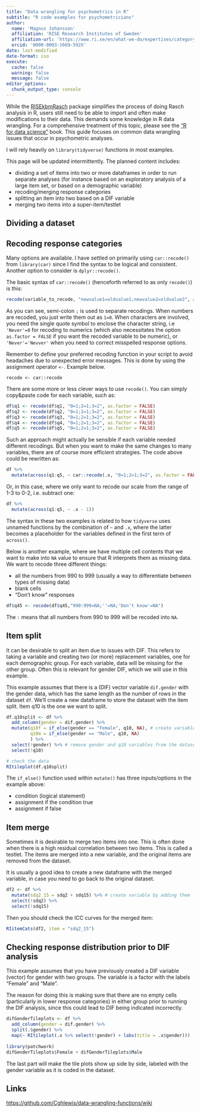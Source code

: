---
title: "Data wrangling for psychometrics in R"
subtitle: "R code examples for psychometricians"
author: 
  name: 'Magnus Johansson'
  affiliation: 'RISE Research Institutes of Sweden'
  affiliation-url: 'https://www.ri.se/en/what-we-do/expertises/category-based-measurements'
  orcid: '0000-0003-1669-592X'
date: last-modified
date-format: iso
execute: 
  cache: false
  warning: false
  message: false
editor_options: 
  chunk_output_type: console
---

While the [RISEkbmRasch](https://github.com/pgmj/RISEkbmRasch) package simplifies the process of doing Rasch analysis in R, users still need to be able to import and often make modifications to their data. This demands some knowledge in R data wrangling. For a comprehensive treatment of this topic, please see the ["R for data science"](https://r4ds.had.co.nz/) book. This guide focuses on common data wrangling issues that occur in psychometric analyses.

I will rely heavily on `library(tidyverse)` functions in most examples.

This page will be updated intermittently. The planned content includes:

- dividing a set of items into two or more dataframes in order to run separate analyses (for instance based on an exploratory analysis of a large item set, or based on a demographic variable)
- recoding/merging response categories
- splitting an item into two based on a DIF variable
- merging two items into a super-item/testlet

## Dividing a dataset

## Recoding response categories

Many options are available. I have settled on primarily using `car::recode()` from `library(car)` since I find the syntax to be logical and consistent. Another option to consider is `dplyr::recode()`.

The basic syntax of `car::recode()` (henceforth referred to as only `recode()`) is this:

``` r
recode(variable_to_recode, "newvalue1=oldvalue1;newvalue2=oldvalue2", as.factor = FALSE/TRUE)
```

As you can see, semi-colon `;` is used to separate recodings. When numbers are recoded, you just write them out as `1=0`. When characters are involved, you need the single quote symbol to enclose the character string, i.e `'Never'=0` for recoding to numerics (which also necessitates the option `as.factor = FALSE` if you want the recoded variable to be numeric), or `'Never'='Nevver'` when you need to correct misspelled response options.

::: {.callout-tip}
Remember to define your preferred recoding function in your script to avoid headaches due to unexpected error messages. This is done by using the assignment operator `<-`. Example below.

`recode <- car::recode`
:::

There are some more or less clever ways to use `recode()`. You can simply copy&paste code for each variable, such as:

``` r
df$q1 <- recode(df$q1, "0=1;2=1;3=2", as.factor = FALSE)
df$q2 <- recode(df$q2, "0=1;2=1;3=2", as.factor = FALSE)
df$q3 <- recode(df$q3, "0=1;2=1;3=2", as.factor = FALSE)
df$q4 <- recode(df$q4, "0=1;2=1;3=2", as.factor = FALSE)
df$q5 <- recode(df$q5, "0=1;2=1;3=2", as.factor = FALSE)
```

Such an approach might actually be sensible if each variable needed different recodings. But when you want to make the same changes to many variables, there are of course more efficient strategies. The code above could be rewritten as:

``` r
df %>% 
  mutate(across(q1:q5, ~ car::recode(.x, "0=1;2=1;3=2", as.factor = FALSE)))
```

Or, in this case, where we only want to recode our scale from the range of 1-3 to 0-2, i.e. subtract one:

``` r
df %>% 
  mutate(across(q1:q5, ~ .x - 1))
```

The syntax in these two examples is related to how `tidyverse` uses unnamed functions by the combination of `~` and `.x`, where the latter becomes a placeholder for the variables defined in the first term of `across()`.


Below is another example, where we have multiple cell contents that we want to make into `NA` value to ensure that R interprets them as missing data. We want to recode three different things:

- all the numbers from 990 to 999 (usually a way to differentiate between types of missing data)
- blank cells
- "Don't know" responses

``` r
df$q45 <- recode(df$q45,"990:999=NA;''=NA;'Don't know'=NA")
```

The `:` means that all numbers from 990 to 999 will be recoded into `NA`.

## Item split

It can be desirable to split an item due to issues with DIF. This refers to taking a variable and creating two (or more) replacement variables, one for each demographic group. For each variable, data will be missing for the other group. Often this is relevant for gender DIF, which we will use in this example.

This example assumes that there is a (DIF) vector variable `dif.gender` with the gender data, which has the same length as the number of rows in the dataset `df`. We'll create a new dataframe to store the dataset with the item split. Item q10 is the one we want to split.

``` r
df.q10split <- df %>% 
  add_column(gender = dif.gender) %>% 
  mutate(q10f = if_else(gender == "Female", q10, NA), # create variable q10f when gender is "Female"
         q10m = if_else(gender == "Male", q10, NA)
         ) %>% 
  select(!gender) %>% # remove gender and q10 variables from the dataset
  select(!q10)

# check the data
RItileplot(df.q10split)
```

The `if_else()` function used within `mutate()` has three inputs/options in the example above:

- condition (logical statement)
- assignment if the condition true
- assignment if false

## Item merge

Sometimes it is desirable to merge two items into one. This is often done when there is a high residual correlation between two items. This is called a testlet. The items are merged into a new variable, and the original items are removed from the dataset.

It is usually a good idea to create a new dataframe with the merged variable, in case you need to go back to the original dataset.

``` r
df2 <- df %>% 
  mutate(sdq2_15 = sdq2 + sdq15) %>% # create variable by adding them
  select(!sdq2) %>% 
  select(!sdq15)
```

Then you should check the ICC curves for the merged item:

``` r
RIitemCats(df2, item = "sdq2_15")
```

## Checking response distribution prior to DIF analysis

This example assumes that you have previously created a DIF variable (vector) for gender with two groups. The variable is a factor with the labels "Female" and "Male".

The reason for doing this is making sure that there are no empty cells (particularly in lower response categories) in either group prior to running the DIF analysis, since this could lead to DIF being indicated incorrectly.

``` r
difGenderTileplots <- df %>% 
  add_column(gender = dif.gender) %>% 
  split(.$gender) %>%
  map(~ RItileplot(.x %>% select(!gender) + labs(title = .x$gender)))
  
library(patchwork)
difGenderTileplots$Female + difGenderTileplots$Male
```
The last part will make the tile plots show up side by side, labeled with the gender variable as it is coded in the dataset.

## Links

<https://github.com/Cghlewis/data-wrangling-functions/wiki>